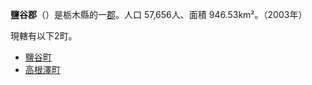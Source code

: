 {{日本郡
| 郡 = 鹽谷郡
| 日文原名 = 塩谷郡
| 平假名 = しおやぐん
| 羅馬字拼音 = Shioya-gun
| 地圖 =
| 都道府縣 = 栃木縣
| 編號 = 
| 町 = 2
| 村 = 
| 經度 = 
| 緯度 = 
| 註記 = 
|}}
'''鹽谷郡'''（{{jpn|j=塩谷郡|hg=しおやぐん|rm=Shioya gub|f=y}}）是栃木縣的一[[郡|郡]]。人口 57,656人、面積 946.53km²。（2003年）

現轄有以下2町。
*[[鹽谷町|鹽谷町]]
*[[高根澤町|高根澤町]]

{{下野國的郡}}
{{栃木縣}}{{Authority control}}